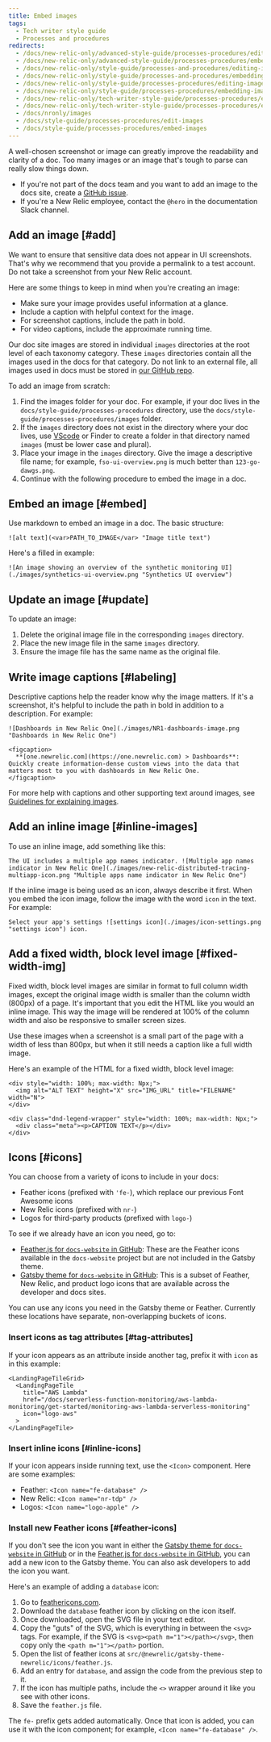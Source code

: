 ```yaml
---
title: Embed images
tags:
  - Tech writer style guide
  - Processes and procedures
redirects:
  - /docs/new-relic-only/advanced-style-guide/processes-procedures/editing-images
  - /docs/new-relic-only/advanced-style-guide/processes-procedures/embedding-images
  - /docs/new-relic-only/style-guide/processes-and-procedures/editing-images
  - /docs/new-relic-only/style-guide/processes-and-procedures/embedding-images
  - /docs/new-relic-only/style-guide/processes-procedures/editing-images
  - /docs/new-relic-only/style-guide/processes-procedures/embedding-images
  - /docs/new-relic-only/tech-writer-style-guide/processes-procedures/editing-images
  - /docs/new-relic-only/tech-writer-style-guide/processes-procedures/embedding-images
  - /docs/nronly/images
  - /docs/style-guide/processes-procedures/edit-images
  - /docs/style-guide/processes-procedures/embed-images
---
```


A well-chosen screenshot or image can greatly improve the readability and clarity of a doc. Too many images or an image that's tough to parse can really slow things down.

* If you're not part of the docs team and you want to add an image to the docs site, create a [GitHub issue](https://github.com/newrelic/docs-website/issues/new/choose).
* If you're a New Relic employee, contact the `@hero` in the documentation Slack channel.

## Add an image [#add]

We want to ensure that sensitive data does not appear in UI screenshots. That's why we recommend that you provide a permalink to a test account. Do not take a screenshot from your New Relic account.

Here are some things to keep in mind when you're creating an image:

* Make sure your image provides useful information at a glance.
* Include a caption with helpful context for the image.
* For screenshot captions, include the path in bold.
* For video captions, include the approximate running time.

Our doc site images are stored in individual `images` directories at the root level of each taxonomy category. These `images` directories contain all the images used in the docs for that category. Do not link to an external file, all images used in docs must be stored in [our GitHub repo](https://github.com/newrelic/docs-website).

To add an image from scratch:

1. Find the images folder for your doc. For example, if your doc lives in the `docs/style-guide/processes-procedures` directory, use the `docs/style-guide/processes-procedures/images` folder.
2. If the `images` directory does not exist in the directory where your doc lives, use [VScode](https://code.visualstudio.com/docs/getstarted/tips-and-tricks#_create-or-open-a-file) or Finder to create a folder in that directory named `images` (must be lower case and plural).
3. Place your image in the `images` directory. Give the image a descriptive file name; for example, `fso-ui-overview.png` is much better than `123-go-dawgs.png`. 
4. Continue with the following procedure to embed the image in a doc.

## Embed an image [#embed]

Use markdown to embed an image in a doc. The basic structure:

```
![alt text](<var>PATH_TO_IMAGE</var> "Image title text")
```

Here's a filled in example:

```
![An image showing an overview of the synthetic monitoring UI](./images/synthetics-ui-overview.png "Synthetics UI overview")
```

## Update an image [#update]

To update an image:

1. Delete the original image file in the corresponding `images` directory.
2. Place the new image file in the same `images` directory.
3. Ensure the image file has the same name as the original file. 

## Write image captions [#labeling]

Descriptive captions help the reader know why the image matters. If it's a screenshot, it's helpful to include the path in bold in addition to a description. For example:

```
![Dashboards in New Relic One](./images/NR1-dashboards-image.png "Dashboards in New Relic One")

<figcaption>
  **[one.newrelic.com](https://one.newrelic.com) > Dashboards**: Quickly create information-dense custom views into the data that matters most to you with dashboards in New Relic One.
</figcaption>
```

For more help with captions and other supporting text around images, see [Guidelines for explaining images](/docs/style-guide/writing-guidelines/screenshots-images#identify-images).

## Add an inline image [#inline-images]

To use an inline image, add something like this:

```
The UI includes a multiple app names indicator. ![Multiple app names indicator in New Relic One](./images/new-relic-distributed-tracing-multiapp-icon.png "Multiple apps name indicator in New Relic One")
```

If the inline image is being used as an icon, always describe it first. When you embed the icon image, follow the image with the word `icon` in the text. For example:

```
Select your app's settings ![settings icon](./images/icon-settings.png "settings icon") icon.
```

## Add a fixed width, block level image [#fixed-width-img]

Fixed width, block level images are similar in format to full column width images, except the original image width is smaller than the column width (800px) of a page. It's important that you edit the HTML like you would an inline image. This way the image will be rendered at 100% of the column width and also be responsive to smaller screen sizes.

Use these images when a screenshot is a small part of the page with a width of less than 800px, but when it still needs a caption like a full width image.

Here's an example of the HTML for a fixed width, block level image:

```
<div style="width: 100%; max-width: Npx;">
  <img alt="ALT TEXT" height="X" src="IMG_URL" title="FILENAME" width="N">
</div>
	
<div class="dnd-legend-wrapper" style="width: 100%; max-width: Npx;">
  <div class="meta"><p>CAPTION TEXT</p></div>
</div>
```

## Icons [#icons]

You can choose from a variety of icons to include in your docs: 

* Feather icons (prefixed with `'fe-`), which replace our previous Font Awesome icons
* New Relic icons (prefixed with `nr-`)
* Logos for third-party products (prefixed with `logo-`)

To see if we already have an icon you need, go to:

* [Feather.js for `docs-website` in GitHub](https://github.com/newrelic/docs-website/blob/develop/src/@newrelic/gatsby-theme-newrelic/icons/feather.js#L100-L104): These are the Feather icons available in the `docs-website` project but are not included in the Gatsby theme.
* [Gatsby theme for `docs-website` in GitHub](https://github.com/newrelic/docs-website/tree/develop/src/%40newrelic/gatsby-theme-newrelic/icons): This is a subset of Feather, New Relic, and product logo icons that are available across the developer and docs sites.

You can use any icons you need in the Gatsby theme or Feather. Currently these locations have separate, non-overlapping buckets of icons.

### Insert icons as tag attributes [#tag-attributes]

If your icon appears as an attribute inside another tag, prefix it with `icon` as in this example:

```
<LandingPageTileGrid>
  <LandingPageTile
    title="AWS Lambda"
    href="/docs/serverless-function-monitoring/aws-lambda-monitoring/get-started/monitoring-aws-lambda-serverless-monitoring"
    icon="logo-aws"
  >
</LandingPageTile>
```

### Insert inline icons [#inline-icons]

If your icon appears inside running text, use the `<Icon>` component. Here are some examples:

* Feather: `<Icon name="fe-database" />`
* New Relic: `<Icon name="nr-tdp" />` 
* Logos: `<Icon name="logo-apple" />`

### Install new Feather icons [#feather-icons]

If you don't see the icon you want in either the [Gatsby theme for `docs-website` in GitHub](https://github.com/newrelic/gatsby-theme-newrelic/tree/develop/packages/gatsby-theme-newrelic#available-icons) or in the [Feather.js for `docs-website` in GitHub](https://github.com/newrelic/docs-website/blob/develop/src/@newrelic/gatsby-theme-newrelic/icons/feather.js#L100-L104), you can add a new icon to the Gatsby theme. You can also ask developers to add the icon you want.

Here's an example of adding a `database` icon:

1. Go to [feathericons.com](https://feathericons.com/).
2. Download the `database` feather icon by clicking on the icon itself.
3. Once downloaded, open the SVG file in your text editor.
4. Copy the "guts" of the SVG, which is everything in between the `<svg>` tags. For example, if the SVG is `<svg><path m="1"></path></svg>`, then copy only the `<path m="1"></path>` portion.
5. Open the list of feather icons at `src/@newrelic/gatsby-theme-newrelic/icons/feather.js`.
6. Add an entry for `database`, and assign the code from the previous step to it.
7. If the icon has multiple paths, include the `<>` wrapper around it like you see with other icons.
8. Save the `feather.js` file.

The `fe-` prefix gets added automatically. Once that icon is added, you can use it with the icon component; for example, `<Icon name="fe-database" />`.
